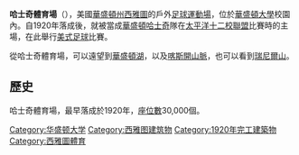 '''哈士奇體育場'''（{{lang-en|Husky Stadium}}），美國[[華盛頓州|華盛頓州]][[西雅圖|西雅圖]]的戶外[[美式足球|足球]][[運動場|運動場]]，位於[[華盛頓大學|華盛頓大學]]校園內。自1920年落成後，就被當成[[華盛頓哈士奇|華盛頓哈士奇]]隊在[[太平洋十二校聯盟|太平洋十二校聯盟]]比賽時的主場，在此舉行[[美式足球|美式足球]]比賽。

從哈士奇體育場，可以遠望到[[華盛頓湖|華盛頓湖]]，以及[[喀斯開山脈|喀斯開山脈]]，也可以看到[[瑞尼爾山|瑞尼爾山]]。

==歷史==
哈士奇體育場，最早落成於1920年，[[座位數|座位數]]30,000個。

{{DEFAULTSORT:Husky Stadium}}
[[Category:华盛顿大学|Category:华盛顿大学]]
[[Category:西雅图建筑物|Category:西雅图建筑物]]
[[Category:1920年完工建築物|Category:1920年完工建築物]]
[[Category:西雅圖體育|Category:西雅圖體育]]